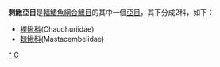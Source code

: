{{Automatic taxobox
| taxon = Mastacembeloidei
| authority = 
| subdivision_ranks = [[科|科]]
| subdivision = * 見內文
}}
'''刺鰍亞目'''是[[輻鰭魚綱|輻鰭魚綱]][[合鰓目|合鰓目]]的其中一個[[亞目|亞目]]，其下分成2科，如下：
*[[裸鰍科|裸鰍科]](Chaudhuriidae)
*[[棘鰍科|棘鰍科]](Mastacembelidae)

{{taxonbar}}
[[Category:刺鰍亞目|*]]
[[Category:合鰓目|C]]
